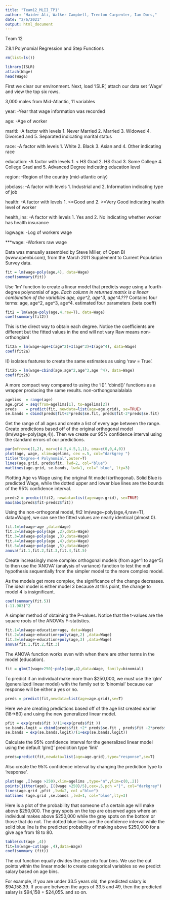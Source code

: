 ---
title: "Team12_MLII_TP1"
author: "Haider Ali, Walker Campbell, Trenton Carpenter, Ian Dors,"
date: "2/6/2021"
output: html_document
---
Team 12

7.8.1 Polynomial Regression and Step Functions

```{r}
rm(list=ls())

library(ISLR)
attach(Wage)
head(Wage)
```
First we clear our environment. Next, load 'ISLR', attach our data set 'Wage' and view the top six
rows.

3,000 males from Mid-Atlantic, 11 variables

year:
-Year that wage information was recorded

age:
-Age of worker

maritl:
-A factor with levels 1. Never Married 2. Married 3. Widowed 4. Divorced and 5. Separated indicating marital status

race:
-A factor with levels 1. White 2. Black 3. Asian and 4. Other indicating race

education:
-A factor with levels 1. < HS Grad 2. HS Grad 3. Some College 4. College Grad and 5. Advanced Degree indicating education level

region:
-Region of the country (mid-atlantic only)

jobclass:
-A factor with levels 1. Industrial and 2. Information indicating type of job

health:
-A factor with levels 1. <=Good and 2. >=Very Good indicating health level of worker

health_ins:
-A factor with levels 1. Yes and 2. No indicating whether worker has health insurance

logwage:
-Log of workers wage

***wage:
-Workers raw wage

Data was manually assembled by Steve Miller, of Open BI (www.openbi.com), from the March 2011 Supplement to Current Population Survey data.


```{r}
fit = lm(wage~poly(age,4), data=Wage)
coef(summary(fit))
```
Use 'lm' function to create a linear model that predicts wage using a fourth-degree polynomial of age. *Each column in returned matrix is a linear combination of the variables age, age^2, age^3, age^4.???
*Contains four terms: age, age^2, age^3, age^4.
estimated four parameters (beta coeff)
```{r, echo=FALSE}
fit2 = lm(wage~poly(age,4,raw=T), data=Wage)
coef(summary(fit2))
```
This is the direct way to obtain each degree. Notice the coefficients are different but the fitted values in the end will not vary
Raw means non-orthongianl
```{r}
fit2a = lm(wage~age+I(age^2)+I(age^3)+I(age^4), data=Wage)
coef(fit2a)
```
I() isolates features to create the same estimates as using 'raw = True'.

```{r}
fit2b = lm(wage~cbind(age,age^2,age^3,age ^4), data=Wage)
coef(fit2b)
```
A more compact way compared to using the 'I()'. 'cbind()' functions as a wrapper 
producing the same results.
non-orthongonalalalala
```{r}
agelims  = range(age)
age.grid = seq(from=agelims[1], to=agelims[2])
preds    = predict(fit, newdata=list(age=age.grid), se=TRUE)
se.bands = cbind(preds$fit+2*preds$se.fit, preds$fit-2*preds$se.fit)
```
Get the range of all ages and create a list of every age between the range.
Create predictions based off of the original orthogonal model (lm(wage~poly(age,4)).
Then we create our 95% confidence interval using the standard errors of our predictions. 

``` {r}
par(mfrow=c(1,2), mar=c(4.5,4.5,1,1), oma=c(0,0,4,0))
plot(age, wage, xlim=agelims, cex =.5, col="darkgrey ")
title("Degree-4 Polynomial",outer=T)
lines(age.grid, preds$fit, lwd=2, col="blue")
matlines(age.grid, se.bands, lwd=1, col=" blue", lty=3)
```
Plotting Age vs Wage using the original fit model (orthogonal).
Solid Blue is predicted Wage, while the dotted upper and lower blue lines are 
the bounds of the 95% confidence interval.

```{r}
preds2 = predict(fit2, newdata=list(age=age.grid), se=TRUE)
max(abs(preds$fit-preds2$fit))
```
Using the non-orthogonal model, fit2 lm(wage~poly(age,4,raw=T), data=Wage), we can see the fitted values are nearly identical (almost 0).

```{r}
fit.1=lm(wage~age ,data=Wage)
fit.2=lm(wage~poly(age ,2),data=Wage)
fit.3=lm(wage~poly(age ,3),data=Wage)
fit.4=lm(wage~poly(age ,4),data=Wage)
fit.5=lm(wage~poly(age ,5),data=Wage)
anova(fit.1,fit.2,fit.3,fit.4,fit.5)
```
Create increasingly more complex orthogonal models (from age^1 to age^5) to then 
use the 'ANOVA' (analysis of variance) function to test the null hypothesis 
sequentially from the simpler model to the more complex model.

As the models get more complex, the significance of the change decreases. The ideal model is either model 3 because at this point, the change to model 4 is insignificant. 

```{r}
coef(summary(fit.5))
(-11.983)^2
```
A simpler method of obtaining the P-values. 
Notice that the t-values are the square roots of the ANOVA's F-statistics.

```{r}
fit.1=lm(wage~education+age, data=Wage)
fit.2=lm(wage~education+poly(age,2) ,data=Wage)
fit.3=lm(wage~education+poly(age,3) ,data=Wage)
anova(fit.1,fit.2,fit.3)
```
The ANOVA function works even with when there are other terms in the model (education).

```{r}
fit = glm(I(wage>250)~poly(age,4),data=Wage, family=binomial)
```
To predict if an individual make more than $250,000, we must use the 'glm'
(generalized linear model) with the family set to 'binomial' because our response
will be either a yes or no.

```{r}
preds = predict(fit,newdata=list(age=age.grid),se=T)
```
Here we are creating predictions based off of the age list created earlier (18->80)
and using the new generalized linear model. 

```{r}
pfit = exp(preds$fit )/(1+exp(preds$fit ))
se.bands.logit = cbind(preds$fit +2* preds$se.fit , preds$fit -2*preds$se.fit)
se.bands = exp(se.bands.logit)/(1+exp(se.bands.logit))
```
Calculate the 95% confidence interval for the generalized linear model using the 
default 'glm()' prediction type 'link'

```{r}
preds=predict(fit,newdata=list(age=age.grid),type="response",se=T)
```
Also create the 95% confidence interval by changing the prediction type to 'response'.

```{r}
plot(age ,I(wage >250),xlim=agelims ,type="n",ylim=c(0,.2))
points(jitter(age), I((wage >250)/5),cex=.5,pch ="|", col="darkgrey")
lines(age.grid ,pfit ,lwd=2, col ="blue")
matlines (age.grid ,se.bands ,lwd=1, col="blue",lty=3)
```
Here is a plot of the probability that someone of a certain age will make above
$250,000. The gray spots on the top are observed ages where an individual makes
above $250,000 while the gray spots on the bottom or those that do not.
The dotted blue lines are the confidence interval while the solid blue line is the
predicted probability of making above $250,000 for a give age from 18 to 80.

```{r}
table(cut(age ,4))
fit=lm(wage~cut(age ,4),data=Wage)
coef(summary (fit))
```
The cut function equally divides the age into four bins. 
We use the cut points within the linear model to create categorical variables so
we predict salary based on age bins.

For example, if you are under 33.5 years old, the predicted salary is $94,158.39.
If you are between the ages of 33.5 and 49, then the predicted salary is \$94,158 + $24,055.
and so on.